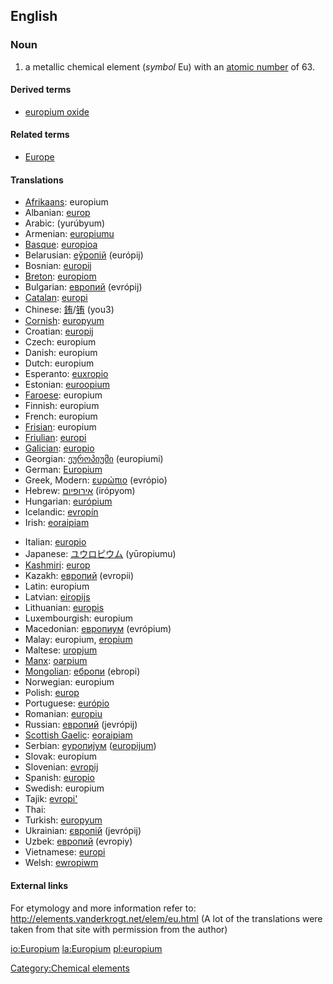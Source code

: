 {{See|Europium}}

==English==
{{elements|Eu|samarium|Sm|gadolinium|Gd}}
=== Noun ===
{{en-noun-unc}}
{{wikipedia}}

# a metallic chemical element (''symbol'' Eu) with an [[atomic number]] of 63.

====Derived terms====
*[[europium oxide]]

====Related terms====
*[[Europe]]<!--from which "europium" is derived-->

==== Translations ====
{{top}}
*[[Afrikaans]]: europium
*Albanian: [[europ]]
*Arabic: {{ARchar|[[يروبيوم]]}} (yurúbyum) {{m}}
*Armenian: [[europiumu]]
*[[Basque]]: [[europioa]]
*Belarusian: [[еўропiй]] (európij) {{m}}
*Bosnian: [[europij]]
*[[Breton]]: [[europiom]]
*Bulgarian: [[европий]] (evrópij) {{m}}
*[[Catalan]]: [[europi]]
*Chinese: [[銪]]/[[铕]] (you3)
*[[Cornish]]: [[europyum]]
*Croatian: [[europij]]
*Czech: europium
*Danish: europium
*Dutch: europium {{n}}
*Esperanto: [[euxropio]]
*Estonian: [[euroopium]]
*[[Faroese]]: europium
*Finnish: europium
*French: europium {{m}}
*[[Frisian]]: europium
*[[Friulian]]: [[europi]]
*[[Galician]]: [[europio]]
*Georgian: [[ეუროპიუმი]] (europiumi)
*German: [[Europium]] {{n}}
*Greek, Modern: [[ευρώπιο]] (evrópio) {{n}}
*Hebrew: [[אירופיום]] (irópyom)
*Hungarian: [[európium]]
*Icelandic: [[evropín]]
*Irish: [[eoraipiam]]
{{mid}}
*Italian: [[europio]] {{m}}
*Japanese: [[ユウロピウム]] (yūropiumu)
*[[Kashmiri]]: [[europ]]
*Kazakh: [[европий]] (evropii)
*Latin: europium
*Latvian: [[eiropijs]]
*Lithuanian: [[europis]]
*Luxembourgish: europium
*Macedonian: [[европиум]] (evrópium) {{m}}
*Malay: europium, [[eropium]]
*Maltese: [[uropjum]]
*[[Manx]]: [[oarpium]]
*[[Mongolian]]: [[ебропи]] (ebropi)
*Norwegian: europium
*Polish: [[europ]] {{m}}
*Portuguese: [[európio]] {{m}}
*Romanian: [[europiu]] {{n}}
*Russian: [[европий]] (jevrópij) {{m}}
*[[Scottish Gaelic]]: [[eoraipiam]]
*Serbian: [[еуропиjум]] ([[europijum]]) {{m}}
*Slovak: europium
*Slovenian: [[evropij]]
*Spanish: [[europio]] {{m}}
*Swedish: europium
*Tajik: [[evropi']]
*Thai: {{THchar|[[ยูโรเพียม]]}}
*Turkish: [[europyum]]
*Ukrainian: [[європiй]] (jevrópij) {{m}}
*Uzbek: [[европий]] (evropiy)
*Vietnamese: [[europi]]
*Welsh: [[ewropiwm]]
{{bottom}}

====External links====
For etymology and more information refer to:
http://elements.vanderkrogt.net/elem/eu.html
(A lot of the translations were taken from that site with permission from the author)

[[Category:Chemical elements]]

[[io:Europium]]
[[la:Europium]]
[[pl:europium]]